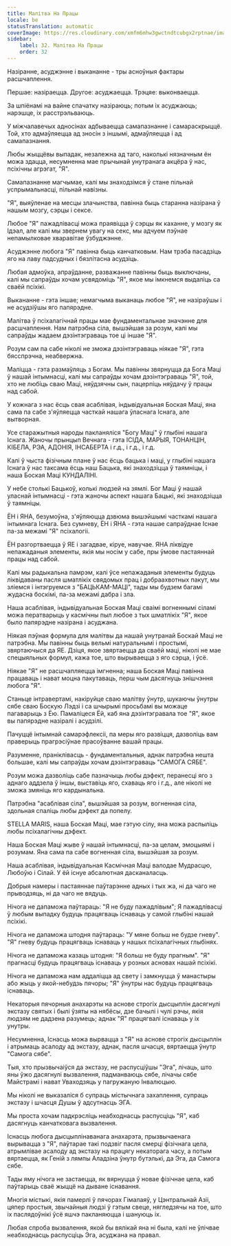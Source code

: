 ```yaml
---
title: Малітва На Працы
locale: be
statusTranslation: automatic
coverImage: https://res.cloudinary.com/xmfm6mhw3gwctndtcubgx2rptnae/image/upload/v1740468922/small_cover_tratado_de_psicologia_revolucionaria_a4c0dca4e0.webp
sidebar:
    label: 32. Малітва На Працы
    order: 32
---
```

Назіранне, асуджэнне і выкананне - тры асноўныя фактары расшчаплення.

Першае: назіраецца. Другое: асуджаецца. Трэцяе: выконваецца.

За шпіёнамі на вайне спачатку назіраюць; потым іх асуджаюць; нарэшце, іх расстрэльваюць.

У міжчалавечых адносінах адбываецца самапазнанне і самараскрыццё. Той, хто адмаўляецца ад зносін з іншымі, адмаўляецца і ад самапазнання.

Любы жыццёвы выпадак, незалежна ад таго, наколькі нязначным ён можа здацца, несумненна мае прычынай унутранага акцёра ў нас, псіхічны агрэгат, "Я".

Самапазнанне магчымае, калі мы знаходзімся ў стане пільнай успрымальнасці, пільнай навізны.

"Я", выяўленае на месцы злачынства, павінна быць старанна назірана ў нашым мозгу, сэрцы і сексе.

Любое "Я" пажадлівасці можа праявіцца ў сэрцы як каханне, у мозгу як Ідэал, але калі мы звернем увагу на секс, мы адчуем пэўнае непамылковае хваравітае ўзбуджэнне.

Асуджэнне любога "Я" павінна быць канчатковым. Нам трэба пасадзіць яго на лаву падсудных і бязлітасна асудзіць.

Любая адмоўка, апраўданне, разважанне павінны быць выключаны, калі мы сапраўды хочам усвядоміць "Я", якое мы імкнемся выдаліць са сваёй псіхікі.

Выкананне - гэта іншае; немагчыма выканаць любое "Я", не назіраўшы і не асудзіўшы яго папярэдне.

Малітва ў псіхалагічнай працы мае фундаментальнае значэнне для расшчаплення. Нам патрэбна сіла, вышэйшая за розум, калі мы сапраўды жадаем дэзінтэграваць тое ці іншае "Я".

Розум сам па сабе ніколі не зможа дэзінтэграваць ніякае "Я", гэта бясспрэчна, неабвержна.

Маліцца - гэта размаўляць з Богам. Мы павінны звярнуцца да Бога Маці ў нашай інтымнасці, калі мы сапраўды хочам дэзінтэграваць "Я", той, хто не любіць сваю Маці, няўдзячны сын, пацерпіць няўдачу ў працы над сабой.

У кожнага з нас ёсць свая асаблівая, індывідуальная Боская Маці, яна сама па сабе з'яўляецца часткай нашага ўласнага Існага, але вытворная.

Усе старажытныя народы пакланяліся "Богу Маці" ў глыбіні нашага Існага. Жаночы прынцып Вечнага - гэта ІСІДА, МАРЫЯ, ТОНАНЦІН, КІБЕЛА, РЭА, АДОНІЯ, ІНСАБЕРТА і г.д., і г.д., і г.д.

Калі ў чыста фізічным плане ў нас ёсць бацька і маці, у глыбіні нашага Існага ў нас таксама ёсць наш Бацька, які знаходзіцца ў таямніцы, і наша Боская Маці КУНДАЛІНІ.

У небе столькі Бацькоў, колькі людзей на зямлі. Бог Маці ў нашай уласнай інтымнасці - гэта жаночы аспект нашага Бацькі, які знаходзіцца ў таямніцы.

ЁН і ЯНА, безумоўна, з'яўляюцца дзвюма вышэйшымі часткамі нашага інтымнага Існага. Без сумневу, ЁН і ЯНА - гэта нашае сапраўднае Існае па-за межамі "Я" псіхалогіі.

ЁН разгортваецца ў ЯЕ і загадвае, кіруе, навучае. ЯНА ліквідуе непажаданыя элементы, якія мы носім у сабе, пры ўмове пастаяннай працы над сабой.

Калі мы радыкальна памрэм, калі ўсе непажаданыя элементы будуць ліквідаваны пасля шматлікіх свядомых прац і добраахвотных пакут, мы зліемся і інтэгруемся з "БАЦЬКАМ-МАЦІ", тады мы будзем багамі жудасна боскімі, па-за межамі дабра і зла.

Наша асаблівая, індывідуальная Боская Маці сваімі вогненнымі сіламі можа ператварыць у касмічны пыл любое з тых шматлікіх "Я", якое было папярэдне назірана і асуджана.

Ніякая пэўная формула для малітвы да нашай унутранай Боскай Маці не патрэбна. Мы павінны быць вельмі натуральнымі і простымі, звяртаючыся да ЯЕ. Дзіця, якое звяртаецца да сваёй маці, ніколі не мае спецыяльных формул, кажа тое, што вырываецца з яго сэрца, і ўсё.

Ніякае "Я" не расшчапляецца імгненна; наша Боская Маці павінна працаваць і нават моцна пакутаваць, перш чым дасягнуць знішчэння любога "Я".

Станьце інтравертамі, накіруйце сваю малітву ўнутр, шукаючы ўнутры сябе сваю Боскую Лэдзі і са шчырымі просьбамі вы можаце пагаварыць з Ёю. Памаліцеся Ёй, каб яна дэзінтэгравала тое "Я", якое вы папярэдне назіралі і асудзілі.

Пачуццё інтымнай самарэфлексіі, па меры яго развіцця, дазволіць вам праверыць прагрэсіўнае прасоўванне вашай працы.

Разуменне, праніклівасць - фундаментальныя, аднак патрэбна нешта большае, калі мы сапраўды хочам дэзінтэграваць "САМОГА СЯБЕ".

Розум можа дазволіць сабе пазначыць любы дэфект, перанесці яго з аднаго аддзела ў іншы, выставіць яго, схаваць яго і г.д., але ніколі не зможа змяніць яго кардынальна.

Патрэбна "асаблівая сіла", вышэйшая за розум, вогненная сіла, здольная спаліць любы дэфект да попелу.

STELLA MARIS, наша Боская Маці, мае гэтую сілу, яна можа распыліць любы псіхалагічны дэфект.

Наша Боская Маці жыве ў нашай інтымнасці, па-за целам, эмоцыямі і розумам. Яна сама па сабе вогненная сіла, вышэйшая за розум.

Наша асаблівая, індывідуальная Касмічная Маці валодае Мудрасцю, Любоўю і Сілай. У ёй існуе абсалютная дасканаласць.

Добрыя намеры і пастаяннае паўтарэнне адных і тых жа, ні да чаго не прыводзяць, ні да чаго не вядуць.

Нічога не дапаможа паўтараць: "Я не буду пажадлівым"; Я пажадлівасці ў любым выпадку будуць працягваць існаваць у самой глыбіні нашай псіхікі.

Нічога не дапаможа штодня паўтараць: "У мяне больш не будзе гневу". "Я" гневу будуць працягваць існаваць у нашых псіхалагічных глыбінях.

Нічога не дапаможа казаць штодня: "Я больш не буду прагным". "Я" прагнасці будуць працягваць існаваць у розных асновах нашай псіхікі.

Нічога не дапаможа нам аддаліцца ад свету і замкнуцца ў манастыры або жыць у якой-небудзь пячоры; "Я" ўнутры нас будуць працягваць існаваць.

Некаторыя пячорныя анахарэты на аснове строгіх дысцыплін дасягнулі экстазу святых і былі ўзяты на нябёсы, дзе бачылі і чулі рэчы, якія людзям не дадзена разумець; аднак "Я" працягвалі існаваць у іх унутры.

Несумненна, Існасць можа вырвацца з "Я" на аснове строгіх дысцыплін і атрымаць асалоду ад экстазу, аднак, пасля шчасця, вяртаецца ўнутр "Самога сябе".

Тыя, хто прызвычаіўся да экстазу, не распусціўшы "Эга", лічаць, што яны ўжо дасягнулі вызвалення, падманваюць сябе, лічачы сябе Майстрамі і нават Уваходзяць у пагружаную Інвалюцыю.

Мы ніколі не выказаліся б супраць містычнага захаплення, супраць экстазу і шчасця Душы ў адсутнасць ЭГА.

Мы проста хочам падкрэсліць неабходнасць распусціць "Я", каб дасягнуць канчатковага вызвалення.

Існасць любога дысцыплінаванага анахарэта, прызвычаенага вырывацца з "Я", паўтарае такі подзвіг пасля смерці фізічнага цела, атрымлівае асалоду ад экстазу на працягу некаторага часу, а потым вяртаецца, як Геній з лямпы Аладзіна ўнутр бутэлькі, да Эга, да Самога сябе.

Тады яму нічога не застаецца, як вярнуцца ў новае фізічнае цела, каб паўтарыць сваё жыццё на дыване існавання.

Многія містыкі, якія памерлі ў пячорах Гімалаяў, у Цэнтральнай Азіі, цяпер простыя, звычайныя людзі ў гэтым свеце, нягледзячы на тое, што іх паслядоўнікі ўсё яшчэ пакланяюцца і шануюць іх.

Любая спроба вызвалення, якой бы вялікай яна ні была, калі не ўлічвае неабходнасць распусціць Эга, асуджана на правал.

